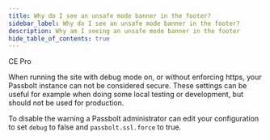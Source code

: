 ```yaml
---
title: Why do I see an unsafe mode banner in the footer?
sidebar_label: Why do I see an unsafe mode banner in the footer?
description: Why am I seeing an unsafe mode banner in the footer
hide_table_of_contents: true
---
```



<div style={{display: "flex", gap: "1rem"}}>
  <Chips link="https://www.passbolt.com/ce/docker" isUnderMainTitle={true}>CE</Chips>
  <Chips link="https://www.passbolt.com/pricing/pro" isUnderMainTitle={true}>Pro</Chips>
</div>

When running the site with debug mode on, or without enforcing https, your Passbolt instance can
not be considered secure. These settings can be useful for example when doing some local testing or development,
but should not be used for production.

To disable the warning a Passbolt administrator can edit your configuration to set `debug` to false and
`passbolt.ssl.force` to true.
